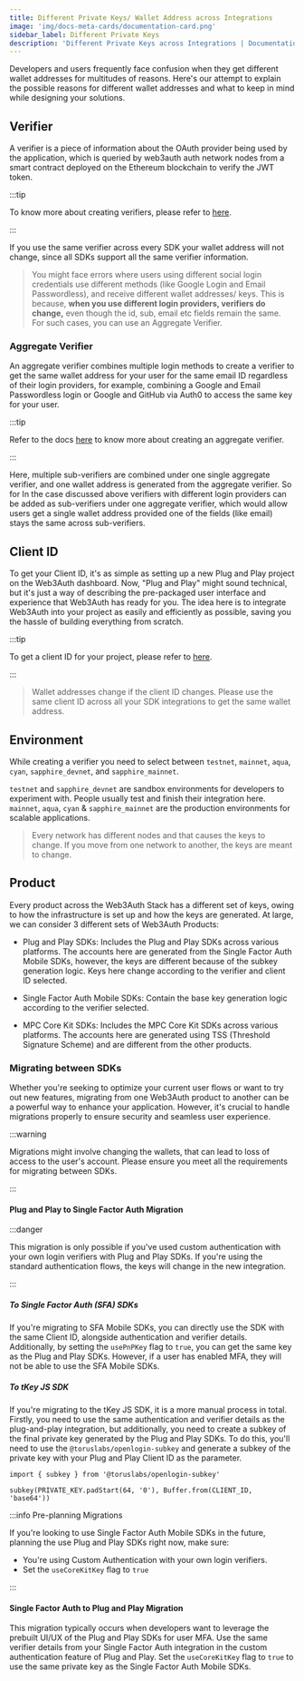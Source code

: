 ```yaml
---
title: Different Private Keys/ Wallet Address across Integrations
image: 'img/docs-meta-cards/documentation-card.png'
sidebar_label: Different Private Keys
description: 'Different Private Keys across Integrations | Documentation - Web3Auth'
---
```


Developers and users frequently face confusion when they get different wallet addresses for multitudes of reasons. Here's our attempt to explain the possible reasons for different wallet addresses and what to keep in mind while designing your solutions.

## Verifier

A verifier is a piece of information about the OAuth provider being used by the application, which is queried by web3auth auth network nodes from a smart contract deployed on the Ethereum blockchain to verify the JWT token.

:::tip

To know more about creating verifiers, please refer to [here](/authentication).

:::

If you use the same verifier across every SDK your wallet address will not change, since all SDKs support all the same verifier information.

> You might face errors where users using different social login credentials use different methods (like Google Login and Email Passwordless), and receive different wallet addresses/ keys. This is because, **when you use different login providers, verifiers do change,** even though the id, sub, email etc fields remain the same. For such cases, you can use an Aggregate Verifier.

### Aggregate Verifier

An aggregate verifier combines multiple login methods to create a verifier to get the same wallet address for your user for the same email ID regardless of their login providers, for example, combining a Google and Email Passwordless login or Google and GitHub via Auth0 to access the same key for your user.

:::tip

Refer to the docs [here](/authentication/group-connections) to know more about creating an aggregate verifier.

:::

Here, multiple sub-verifiers are combined under one single aggregate verifier, and one wallet address is generated from the aggregate verifier. So for In the case discussed above verifiers with different login providers can be added as sub-verifiers under one aggregate verifier, which would allow users get a single wallet address provided one of the fields (like email) stays the same across sub-verifiers.

## Client ID

To get your Client ID, it's as simple as setting up a new Plug and Play project on the Web3Auth dashboard. Now, "Plug and Play" might sound technical, but it's just a way of describing the pre-packaged user interface and experience that Web3Auth has ready for you. The idea here is to integrate Web3Auth into your project as easily and efficiently as possible, saving you the hassle of building everything from scratch.

:::tip

To get a client ID for your project, please refer to [here](/dashboard).

:::

> Wallet addresses change if the client ID changes. Please use the same client ID across all your SDK integrations to get the same wallet address.

## Environment

While creating a verifier you need to select between `testnet`, `mainnet`, `aqua`, `cyan`, `sapphire_devnet`, and `sapphire_mainnet`.

`testnet` and `sapphire_devnet` are sandbox environments for developers to experiment with. People usually test and finish their integration here. `mainnet`, `aqua`, `cyan` & `sapphire_mainnet` are the production environments for scalable applications.

> Every network has different nodes and that causes the keys to change. If you move from one network to another, the keys are meant to change.

## Product

Every product across the Web3Auth Stack has a different set of keys, owing to how the infrastructure is set up and how the keys are generated. At large, we can consider 3 different sets of Web3Auth Products:

- Plug and Play SDKs: Includes the Plug and Play SDKs across various platforms. The accounts here are generated from the Single Factor Auth Mobile SDKs, however, the keys are different because of the subkey generation logic. Keys here change according to the verifier and client ID selected.

- Single Factor Auth Mobile SDKs: Contain the base key generation logic according to the verifier selected.

- MPC Core Kit SDKs: Includes the MPC Core Kit SDKs across various platforms. The accounts here are generated using TSS (Threshold Signature Scheme) and are different from the other products.

### Migrating between SDKs

Whether you're seeking to optimize your current user flows or want to try out new features, migrating from one Web3Auth product to another can be a powerful way to enhance your application. However, it's crucial to handle migrations properly to ensure security and seamless user experience.

:::warning

Migrations might involve changing the wallets, that can lead to loss of access to the user's account. Please ensure you meet all the requirements for migrating between SDKs.

:::

#### Plug and Play to Single Factor Auth Migration

:::danger

This migration is only possible if you've used custom authentication with your own login verifiers with Plug and Play SDKs. If you're using the standard authentication flows, the keys will change in the new integration.

:::

##### To Single Factor Auth (SFA) SDKs

If you're migrating to SFA Mobile SDKs, you can directly use the SDK with the same Client ID, alongside authentication and verifier details. Additionally, by setting the `usePnPKey` flag to `true`, you can get the same key as the Plug and Play SDKs. However, if a user has enabled MFA, they will not be able to use the SFA Mobile SDKs.

##### To tKey JS SDK

If you're migrating to the tKey JS SDK, it is a more manual process in total. Firstly, you need to use the same authentication and verifier details as the plug-and-play integration, but additionally, you need to create a subkey of the final private key generated by the Plug and Play SDKs. To do this, you'll need to use the `@toruslabs/openlogin-subkey` and generate a subkey of the private key with your Plug and Play Client ID as the parameter.

```tsx
import { subkey } from '@toruslabs/openlogin-subkey'

subkey(PRIVATE_KEY.padStart(64, '0'), Buffer.from(CLIENT_ID, 'base64'))
```

:::info Pre-planning Migrations

If you're looking to use Single Factor Auth Mobile SDKs in the future, planning the use Plug and Play SDKs right now, make sure:

- You're using Custom Authentication with your own login verifiers.
- Set the `useCoreKitKey` flag to `true`

:::

#### Single Factor Auth to Plug and Play Migration

This migration typically occurs when developers want to leverage the prebuilt UI/UX of the Plug and Play SDKs for user MFA. Use the same verifier details from your Single Factor Auth integration in the custom authentication feature of Plug and Play. Set the `useCoreKitKey` flag to `true` to use the same private key as the Single Factor Auth Mobile SDKs.
